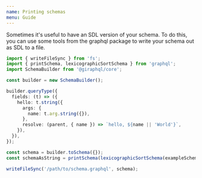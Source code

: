 ```yaml
---
name: Printing schemas
menu: Guide
---
```


Sometimes it's useful to have an SDL version of your schema. To do this, you can use some tools from
the graphql package to write your schema out as SDL to a file.

```typescript
import { writeFileSync } from 'fs';
import { printSchema, lexicographicSortSchema } from 'graphql';
import SchemaBuilder from '@giraphql/core';

const builder = new SchemaBuilder();

builder.queryType({
  fields: (t) => ({
    hello: t.string({
      args: {
        name: t.arg.string({}),
      },
      resolve: (parent, { name }) => `hello, ${name || 'World'}`,
    }),
  }),
});

const schema = builder.toSchema({});
const schemaAsString = printSchema(lexicographicSortSchema(exampleSchema));

writeFileSync('/path/to/schema.graphql', schema);
```
